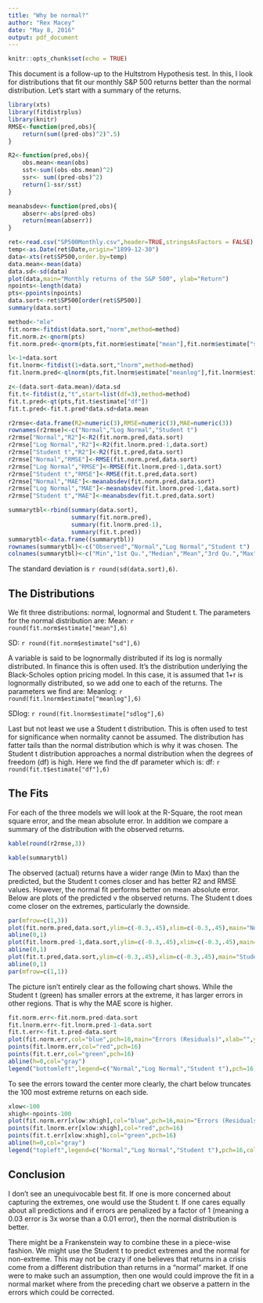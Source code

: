```yaml
---
title: "Why be normal?"
author: "Rex Macey"
date: "May 8, 2016"
output: pdf_document
---
```


```r
knitr::opts_chunk$set(echo = TRUE)
```

This document is a follow-up to the Hultstrom Hypothesis test. In this, I look for distributions that fit our monthly S&P 500 returns better than the normal distribution.  Let's start with a summary of the returns.

```r
library(xts)
library(fitdistrplus)
library(knitr)
RMSE<-function(pred,obs){
    return(sum((pred-obs)^2)^.5)
}

R2<-function(pred,obs){
    obs.mean<-mean(obs)
    sst<-sum((obs-obs.mean)^2)
    ssr<- sum((pred-obs)^2)
    return(1-ssr/sst)
}

meanabsdev<-function(pred,obs){
    abserr<-abs(pred-obs)
    return(mean(abserr))
}

ret<-read.csv("SP500Monthly.csv",header=TRUE,stringsAsFactors = FALSE)
temp<-as.Date(ret$Date,origin="1899-12-30")
data<-xts(ret$SP500,order.by=temp)
data.mean<-mean(data)
data.sd<-sd(data)
plot(data,main="Monthly returns of the S&P 500", ylab="Return")
npoints<-length(data)
pts<-ppoints(npoints)
data.sort<-ret$SP500[order(ret$SP500)]
summary(data.sort)

method<-"mle"
fit.norm<-fitdist(data.sort,"norm",method=method)
fit.norm.z<-qnorm(pts)
fit.norm.pred<-qnorm(pts,fit.norm$estimate["mean"],fit.norm$estimate["sd"])

l<-1+data.sort
fit.lnorm<-fitdist(1+data.sort,"lnorm",method=method)
fit.lnorm.pred<-qlnorm(pts,fit.lnorm$estimate["meanlog"],fit.lnorm$estimate["sdlog"])

z<-(data.sort-data.mean)/data.sd
fit.t<-fitdist(z,"t",start=list(df=3),method=method)
fit.t.pred<-qt(pts,fit.t$estimate["df"])
fit.t.pred<-fit.t.pred*data.sd+data.mean

r2rmse<-data.frame(R2=numeric(3),RMSE=numeric(3),MAE=numeric(3))
rownames(r2rmse)<-c("Normal","Log Normal","Student t")
r2rmse["Normal","R2"]<-R2(fit.norm.pred,data.sort)
r2rmse["Log Normal","R2"]<-R2(fit.lnorm.pred-1,data.sort)
r2rmse["Student t","R2"]<-R2(fit.t.pred,data.sort)
r2rmse["Normal","RMSE"]<-RMSE(fit.norm.pred,data.sort)
r2rmse["Log Normal","RMSE"]<-RMSE(fit.lnorm.pred-1,data.sort)
r2rmse["Student t","RMSE"]<-RMSE(fit.t.pred,data.sort)
r2rmse["Normal","MAE"]<-meanabsdev(fit.norm.pred,data.sort)
r2rmse["Log Normal","MAE"]<-meanabsdev(fit.lnorm.pred-1,data.sort)
r2rmse["Student t","MAE"]<-meanabsdev(fit.t.pred,data.sort)

summarytbl<-rbind(summary(data.sort),
                  summary(fit.norm.pred),
                  summary(fit.lnorm.pred-1),
                  summary(fit.t.pred))
summarytbl<-data.frame((summarytbl))
rownames(summarytbl)<-c("Observed","Normal","Log Normal","Student t")
colnames(summarytbl)<-c("Min","1st Qu.","Median","Mean","3rd Qu.","Max")
```
The standard deviation is `r round(sd(data.sort),6)`.

## The Distributions 
We fit three distributions: normal, lognormal and Student t.  The parameters for the normal distribution are:
Mean: `r round(fit.norm$estimate["mean"],6)`

SD: `r round(fit.norm$estimate["sd"],6)`

A variable is said to be lognormally distributed if its log is normally distributed.  In finance this is often used.  It's the distribution underlying the Black-Scholes option pricing model.  In this case, it is assumed that 1+r is lognormally distributed, so we add one to each of the returns.  The parameters we find are:
Meanlog: `r round(fit.lnorm$estimate["meanlog"],6)`

SDlog: `r round(fit.lnorm$estimate["sdlog"],6)`

Last but not least we use a Student t distribution.  This is often used to test for significance when normality cannot be assumed.  The distribution has fatter tails than the normal distribution which is why it was chosen. The Student t distribution approaches a normal distribution when the degrees of freedom (df) is high.  Here we find the df parameter which is:
df: `r round(fit.t$estimate["df"],6)`

## The Fits
For each of the three models we will look at the R-Square, the root mean square error, and the mean absolute error. In addition we compare a summary of the distribution with the observed returns.  

```r
kable(round(r2rmse,3))

kable(summarytbl)
```

The observed (actual) returns have a wider range (Min to Max) than the predicted, but the Student t comes closer and has better R2 and RMSE values.  However, the normal fit performs better on mean absolute error.  Below are plots of the predicted v the observed returns.  The Student t does come closer on the extremes, particularly the downside. 

```r
par(mfrow=c(1,3))
plot(fit.norm.pred,data.sort,ylim=c(-0.3,.45),xlim=c(-0.3,.45),main="Normal",xlab="Predicted",ylab="Observed",col="blue")
abline(0,1)
plot(fit.lnorm.pred-1,data.sort,ylim=c(-0.3,.45),xlim=c(-0.3,.45),main="Log Normal",xlab="Predicted",ylab="Observed",col="blue")
abline(0,1)
plot(fit.t.pred,data.sort,ylim=c(-0.3,.45),xlim=c(-0.3,.45),main="Student t",xlab="Predicted",ylab="Observed",col="blue")
abline(0,1)
par(mfrow=c(1,1))
```

The picture isn't entirely clear as the following chart shows.  While the Student t (green) has smaller errors at the extreme, it has larger errors in other regions.  That is why the MAE score is higher.  
```r
fit.norm.err<-fit.norm.pred-data.sort
fit.lnorm.err<-fit.lnorm.pred-1-data.sort
fit.t.err<-fit.t.pred-data.sort
plot(fit.norm.err,col="blue",pch=16,main="Errors (Residuals)",xlab="",ylab="Error")
points(fit.lnorm.err,col="red",pch=16)
points(fit.t.err,col="green",pch=16)
abline(h=0,col="gray")
legend("bottomleft",legend=c("Normal","Log Normal","Student t"),pch=16,col=c("blue","red","green"))
```

To see the errors toward the center more clearly, the chart below truncates the 100 most extreme returns on each side.

```r
xlow<-100
xhigh<-npoints-100
plot(fit.norm.err[xlow:xhigh],col="blue",pch=16,main="Errors (Residuals) - Truncated",xlab="",ylab="Error")
points(fit.lnorm.err[xlow:xhigh],col="red",pch=16)
points(fit.t.err[xlow:xhigh],col="green",pch=16)
abline(h=0,col="gray")
legend("topleft",legend=c("Normal","Log Normal","Student t"),pch=16,col=c("blue","red","green"))
```

## Conclusion
I don't see an unequivocable best fit.  If one is more concerned about capturing the extremes, one would use the Student t.  If one cares equally about all predictions and if errors are penalized by a factor of 1 (meaning a 0.03 error is 3x worse than a 0.01 error), then the normal distribution is better.

There might be a Frankenstein way to combine these in a piece-wise fashion.  We might use the Student t to predict extremes and the normal for non-extreme. This may not be crazy if one believes that returns in a crisis come from a different distribution than returns in a "normal" market.  If one were to make such an assumption, then one would could improve the fit in a normal market where from the preceding chart we observe a pattern in the errors which could be corrected.